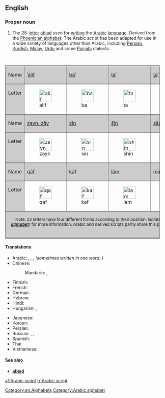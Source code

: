 ==English==
{{wikipedia|Arabic alphabet}}

===Proper noun===
{{en-proper noun|sg=[[Arabic]] [[script]]}}

# The 28-[[letter]] [[abjad]] used for [[writing]] the [[Arabic]] [[language]]. Derived from the [[Phoenician alphabet]]. The Arabic script has been adapted for use in a wide variety of languages other than Arabic, including [[Persian]], [[Kurdish]], [[Malay]], [[Urdu]] and some [[Punjabi]] dialects.

<p>&nbsp;</p>
<table align="center"  border="1" cellpadding="2" cellspacing="0">
  <tr>
    <td bgcolor="#cccccc">Name</td>
    <td bgcolor="#cccccc">[[ا|ʾálif]]</td>
    <td bgcolor="#cccccc">[[ب|bāʾ]]</td>
    <td bgcolor="#cccccc">[[ت|tāʾ]]</td>
    <td bgcolor="#cccccc">[[ث|ṯāʾ]]</td>
    <td bgcolor="#cccccc">[[ج|jīm]]</td>
    <td bgcolor="#cccccc">[[ح|ḥāʾ]]</td>
    <td bgcolor="#cccccc">[[خ|xāʾ]]</td>
    <td bgcolor="#cccccc">[[د|dāl]]</td>
    <td bgcolor="#cccccc">[[ذ|ḏāl]]</td>
    <td bgcolor="#cccccc">[[ر|rāʾ]]</td>
    </tr>
  <tr valign="top">
    <td bgcolor="#cccccc">Letter</td>
    <td>[[Image:1alif.PNG|40px|alif]]</td>
    <td>[[Image:1ba.PNG|40px|ba]]</td>
    <td>[[Image:1ta.PNG|40px|ta]]</td>
    <td>[[Image:1tha.PNG|40px|tha]]</td>
    <td>[[Image:1jim.PNG|40px|jim]]</td>
    <td>[[Image:1ha.PNG|40px|ha]]</td>
    <td>[[Image:1kha.PNG|40px|kha]]</td>
    <td>[[Image:1dal.PNG|40px|dal]]</td>
    <td>[[Image:1dhal.PNG|40px|dhal]]</td>
    <td>[[Image:1ra.PNG|40px|ra]]</td>
  </tr>
  <tr>
    <td bgcolor="#cccccc">Name</td>
    <td bgcolor="#cccccc">[[ز|zayn, zāy]]</td>
    <td bgcolor="#cccccc">[[س|sīn]]</td>
    <td bgcolor="#cccccc">[[ش|šīn]]</td>
    <td bgcolor="#cccccc">[[ص|ṣād]]</td>
    <td bgcolor="#cccccc">[[ض|ḍād]]</td>
    <td bgcolor="#cccccc">[[ط|ṭāʾ]]</td>
    <td bgcolor="#cccccc">[[ظ|ẓāʾ]]</td>
    <td bgcolor="#cccccc">[[ع|ʿayn]]</td>
    <td bgcolor="#cccccc">[[غ|ġayn]]</td>
    <td bgcolor="#cccccc">[[ف|fāʾ]]</td>
    </tr>
  <tr valign="top">
    <td bgcolor="#cccccc">Letter</td>
    <td>[[Image:1zayn.PNG|40px|zayn]]</td>
    <td>[[Image:1sin.PNG|40px|sin]]</td>
    <td>[[Image:1shin.PNG|40px|shin]]</td>
    <td>[[Image:1Sad.PNG|40px|Sad]]</td>
    <td>[[Image:1Dad.PNG|40px|Dhad]]</td>
    <td>[[Image:1Taa.PNG|40px|Ta]]</td>
    <td>[[Image:1Za.PNG|40px|Za]]</td>
    <td>[[Image:1ayn.PNG|40px|ayn]]</td>
    <td>[[Image:1ghayn.PNG|40px|ghayn]]</td>
    <td>[[Image:1fa.PNG|40px|fa]]</td>
  </tr>
  <tr>
    <td bgcolor="#cccccc">Name</td>
    <td bgcolor="#cccccc">[[ق|qāf]]</td>
    <td bgcolor="#cccccc">[[ك|kāf]]</td>
    <td bgcolor="#cccccc">[[ل|lām]]</td>
    <td bgcolor="#cccccc">[[م|mīm]]</td>
    <td bgcolor="#cccccc">[[ن|nūn]]</td>
    <td bgcolor="#cccccc">[[ه|hāʾ]]</td>
    <td bgcolor="#cccccc">[[و|wāw]]</td>
    <td bgcolor="#cccccc">[[ى|yāʾ]]</td>
    <td bgcolor="#cccccc">&nbsp;</td>
    <td bgcolor="#cccccc">&nbsp;</td>
    </tr>
  <tr valign="top">
    <td bgcolor="#cccccc">Letter</td>
    <td>[[Image:1qaf.PNG|40px|qaf]]</td>
    <td>[[Image:1kaf.PNG|40px|kaf]]</td>
    <td>[[Image:1lam.PNG|40px|lam]]</td>
    <td>[[Image:1mim.PNG|40px|mim]]</td>
    <td>[[Image:1nun.PNG|40px|nun]]</td>
    <td>[[Image:1haa.PNG|40px|ha]]</td>
    <td>[[Image:1waw.PNG|40px|waw]]</td>
    <td>[[Image:1ya.PNG|40px|ya]]</td>
    <td>&nbsp;</td>
    <td>&nbsp;</td>
    </tr>
  <tr>
    <td colspan=11 align="center" bgcolor="#cccccc"><small>Note: 22 letters have four different forms according to their position: ''Isolated, initial, medial, final''. '''ز''', '''ر''', '''ذ''', '''د''', '''ا''' and '''و''' have an identical initial and medial form, and cannot connect to the following letter (see ''Wikipedia: '''[[Arabic alphabet]]''')'' for more information. Arabic and derived scripts partly share this peculiarity with other [[abjad|abjads]] — see e.g. the Hebrew [[tsadi|ts]] ([[צ]]), which becomes [[ץ]] at the end of the word ''(called in that case [[סופית|sofiut]]: suffixes, endings)'', like four other letters.</small></td>
    </tr>
</table>

====Translations====
{{trans-top|letters of the Arabic language}}
* Arabic: {{t|ar|حروف الهجاء|m|tr=ḥurūf al-hijāʾ|sc=Arab}}, {{t|ar|أبجدية عربية|f|tr=ʾabjadíyya ʿarabíyya|sc=Arab}}, {{t|ar|حروف أبجدية|m|tr=ḥurūf ʾabjadíyya|sc=Arab}}, {{t|ar|ألف باء|f|tr=ʾálif bāʾ|sc=Arab}} ''(sometimes written in one word: {{t|ar|ألفباء|f|tr=ʾalifbāʾ|sc=Arab}})''
* Chinese:
*: Mandarin: {{t|zh|阿拉伯字母|tr=Ālābó zìmǔ|sc=Hani}}, {{t|zh|阿拉伯文字|tr=Ālābó wénzì|sc=Hani}}
* Finnish: {{t|fi|arabialainen}} {{t|fi|kirjoitus}}
* French: {{t|fr|alphabet arabe|m}}
* German: {{t|de|arabisches Alphabet|n}}
* Hebrew: {{t|he|אלפבית ערבי|sc=Hebr}}
* Hindi: {{t|hi|अरबी लिपि|tr=arabī lipi|sc=Deva}}
* Hungarian: {{t|hu|arab ábécé}}, {{t-|hu|arab írás}}
{{trans-mid}}
* Japanese: {{t|ja|アラビア文字|tr=Arabia-moji|sc=Jpan}}
* Korean: {{t|ko|아랍 문자|tr=Arap munja|sc=Kore}}
* Persian: {{t|fa|خط عربی|sc=fa-Arab}}
* Russian: {{t|ru|арабское письмо|n|tr=arabskoje pis'mó|sc=Cyrl}}, {{t|ru|арабский алфавит|m|tr=arábskij alfavít|sc=Cyrl}}, {{t|ru|арабица|f|tr=arábica|sc=Cyrl}}
* Spanish: {{t|es|alfabeto árabe|m}}
* Thai: {{t|th|อักษรอาหรับ|tr=àksŏn aaràp|sc=Thai}}
* Vietnamese: {{t|vi|bảng chữ cái Ả Rập}}
{{trans-bottom}}

====See also====
* '''[[abjad]]'''

[[Category:en:Alphabets]]
[[Category:Arabic alphabet]]

[[af:Arabic script]]
[[tr:Arabic script]]